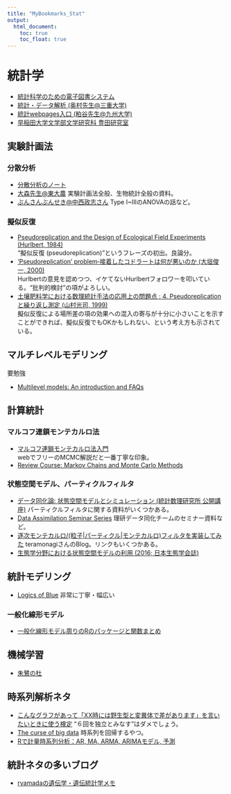 ```yaml
---
title: "MyBookmarks_Stat"
output:
  html_document:
    toc: true
    toc_float: true
---
```


# 統計学  

- [統計科学のための電子図書システム](http://ebsa.ism.ac.jp/)  
- [統計・データ解析 (奥村先生@三重大学)](https://oku.edu.mie-u.ac.jp/~okumura/stat/)  
- [統計webpages入口 (粕谷先生@九州大学)](http://kasuya.ecology1.org/stats/index.html)  
- [早稲田大学文学部文学研究科 豊田研究室](http://www.waseda.jp/sem-toyoda-lab/index.html)  

## 実験計画法

### 分散分析　　

- [分散分析のノート](http://ofmind.net/doc/anova-note)  
- [大森先生@東大農](http://lbm.ab.a.u-tokyo.ac.jp/~omori/) 実験計画法全般、生物統計全般の資料。  
- [ぶんさんぶんせき@中西政志さん](http://ofmind.net/doc/anova-note) Type I~IIIのANOVAの話など。  

### 擬似反復  

- [Pseudoreplication and the Design of Ecological Field Experiments (Hurlbert, 1984)](http://www.jstor.org/stable/1942661?seq=1#page_scan_tab_contents)  
"擬似反復 (pseudoreplication)"というフレーズの初出。良論分。  
- ['Pseudoreplication' problem‐接着したコドラートは何が悪いのか (大垣俊一, 2000)](http://www.mus-nh.city.osaka.jp/iso/argo/nl02/nl02-21-32.html)  
Hurlbertの意見を認めつつ、イケてないHurlbertフォロワーを叩いている。"批判的検討"の項がよろしい。  
- [土壌肥料学における数理統計手法の応用上の問題点 : 4. Pseudoreplicationと繰り返し測定 (山村光司, 1999)](http://ci.nii.ac.jp/naid/110001747104)  
擬似反復による場所差の項の効果への混入の寄与が十分に小さいことを示すことができれば、擬似反復でもOKかもしれない、という考え方も示されている。  

## マルチレベルモデリング
要勉強  

- [Multilevel models: An introduction and FAQs](http://www.bristol.ac.uk/cmm/learning/multilevel-models/)  



## 計算統計  

### マルコフ連鎖モンテカルロ法  

- [マルコフ連鎖モンテカルロ法入門](http://ebsa.ism.ac.jp/ebooks/sites/default/files/ebook/1881/pdf/vol3_ch10.pdf)  
webでフリーのMCMC解説だと一番丁寧な印象。  
- [Review Course: Markov Chains and Monte Carlo Methods](http://users.aims.ac.za/~ioana/)  

### 状態空間モデル、パーティクルフィルタ  

- [データ同化論: 状態空間モデルとシミュレーション (統計数理研究所 公開講座)](http://daweb.ism.ac.jp/koza/koza2008/) パーティクルフィルタに関する資料がいくつかある。  
- [Data Assimilation Seminar Series](http://data-assimilation.jp/en/events/da_seminar/index.html) 理研データ同化チームのセミナー資料など。  
- [逐次モンテカルロ/(粒子|パーティクル|モンテカルロ)フィルタを実装してみた](http://d.hatena.ne.jp/teramonagi/20140525/1400996808) teramonagiさんのBlog。リンクもいくつかある。  
- [生態学分野における状態空間モデルの利用 (2016; 日本生態学会誌)](https://www.jstage.jst.go.jp/browse/seitai/-char/ja/) 



## 統計モデリング

- [Logics of Blue](http://logics-of-blue.com/) 非常に丁寧・幅広い

### 一般化線形モデル

- [一般化線形モデル周りのRのパッケージと関数まとめ](http://masaqol.hatenablog.com/entry/2016/03/30/003254)  



## 機械学習

- [朱鷺の杜](http://ibisforest.org/index.php?FrontPage)  



## 時系列解析ネタ

- [こんなグラフがあって「XX時には野生型と変異体で差があります」を言いたいときに使う検定](http://togetter.com/li/939366) "６回を独立とみなす"はダメでしょう。  
- [The curse of big data](http://www.analyticbridge.com/profiles/blogs/the-curse-of-big-data) 時系列を回帰するやつ。
- [Rで計量時系列分析：AR, MA, ARMA, ARIMAモデル, 予測](http://tjo.hatenablog.com/entry/2013/07/12/184704)



## 統計ネタの多いブログ

- [ryamadaの遺伝学・遺伝統計学メモ](http://d.hatena.ne.jp/ryamada22/)  
